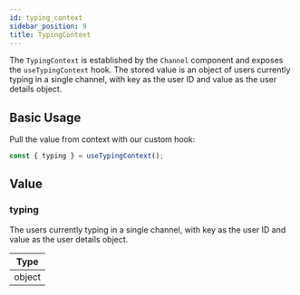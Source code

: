 ```yaml
---
id: typing_context
sidebar_position: 9
title: TypingContext
---
```


The `TypingContext` is established by the `Channel` component and exposes the `useTypingContext` hook. The stored value is an
object of users currently typing in a single channel, with key as the user ID and value as the user details object.

## Basic Usage

Pull the value from context with our custom hook:

```jsx
const { typing } = useTypingContext();
```

## Value

### typing

The users currently typing in a single channel, with key as the user ID and value as the user details object.

| Type   |
| ------ |
| object |
